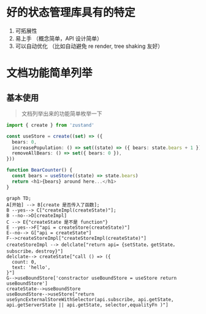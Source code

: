 
<PostHeader title="zustand 原理介绍" summary="daishi 的 inmutable 的数据流方案" time="2023-03-19" />

 # 好的状态管理库具有的特定

1. 可拓展性
2. 易上手 （概念简单，API 设计简单）
3. 可以自动优化 （比如自动避免 re render, tree shaking 友好）

 # 文档功能简单列举

 ## 基本使用
 > 文档列举出来的功能简单枚举一下

```typescript
import { create } from 'zustand'

const useStore = create((set) => ({
  bears: 0,
  increasePopulation: () => set((state) => ({ bears: state.bears + 1 })),
  removeAllBears: () => set({ bears: 0 }),
}))

function BearCounter() {
  const bears = useStore((state) => state.bears)
  return <h1>{bears} around here...</h1>
}
```

```mermaid
graph TD;
A[开始] --> B[create 是否传入了函数];
B --yes--> C["createImpl(createState)"];
B --no-->D[createImpl]
C --> E{"createState 是不是 function"}
E --yes-->F["api = createStore(createState)"]
E--no--> G["api = createState"]
F-->createStoreImpl["createStoreImpl(createState)"]
createStoreImpl --> delclate["return api= {setState，getState，subscribe，destroy}"]
delclate--> createState["call () => ({
  count: 0,
  text: 'hello',
}"]
G-->useBoundStore['constractor useBoundStore = useStore return useBoundStore']
createState-->useBoundStore
useBoundStore-->useStore["return useSyncExternalStoreWithSelector(api.subscribe, api.getState, api.getServerState || api.getState, selector,equalityFn )"]
```